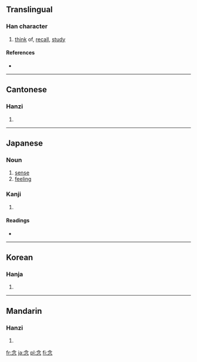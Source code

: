 {{see|念}}
==Translingual==

===Han character===
{{Han char|rn=61|rad=心|as=04|sn=8|four=8033<sub>2</sub>|canj=人戈弓心 (OINP)}}

# [[think]] of, [[recall]], [[study]]

====References====
* {{Han ref|kx=0378.210|dkj=10390|dj=0706.210|hdz=42274.040|uh=5FF5|ud=24565|bh=A9C0|bd=43456}}

----

==Cantonese==

===Hanzi===
{{yue-hanzi|jyut=|y=nim6}}

# {{defn|Cantonese}}

----

==Japanese==

===Noun===
{{ja-noun|k|count=|hira=ねん|kata=|rom=nen|kanji=|kyu=|shin=|hidx=}}

# [[sense]]
# [[feeling]]

===Kanji===
{{ja-kanji|grade=4|rs=心04}}

# {{defn|Japanese}}

====Readings====
* {{ja-readings|on=[[ねん]] ([[nen]])|kun=[[おもう]] ([[omou]]), [[ねんじる]] ([[念じる]], [[nenjiru]])}}

----

==Korean==

===Hanja===
{{ko-hanja|hangeul=념>염|eumhun=|rv=nyeom>yeom|mr=nyŏm>yŏm|y=nyem>yem}}

# {{defn|Korean}}

----

==Mandarin==

===Hanzi===
{{cmn-hanzi|pin=[[niàn]] ([[nian4]])|wg=nien<sup>4</sup>}}

# {{defn|Mandarin}}

[[fr:念]]
[[ja:念]]
[[pl:念]]
[[fi:念]]